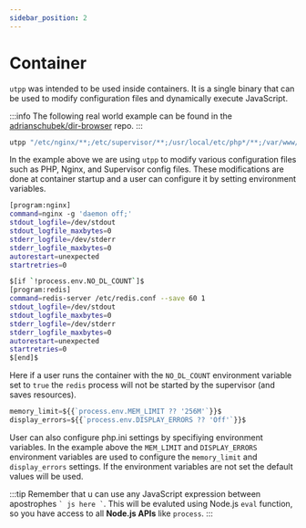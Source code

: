 ```yaml
---
sidebar_position: 2
---
```


# Container

`utpp` was intended to be used inside containers. It is a single binary that can be used to modify configuration files and dynamically execute JavaScript.

:::info
The following real world example can be found in the [adrianschubek/dir-browser](https://github.com/adrianschubek/dir-browser/blob/main/src/init.sh#L2) repo.
:::

```bash title="/server/init.sh"
utpp "/etc/nginx/**;/etc/supervisor/**;/usr/local/etc/php*/**;/var/www/html/index.php" && /usr/bin/supervisord -c /etc/supervisor/conf.d/supervisord.conf
```

In the example above we are using `utpp` to modify various configuration files such as PHP, Nginx, and Supervisor config files. These modifications are done at container
startup and a user can configure it by setting environment variables.

```bash title="/server/supervisor/supervisord.conf"
[program:nginx]
command=nginx -g 'daemon off;'
stdout_logfile=/dev/stdout
stdout_logfile_maxbytes=0
stderr_logfile=/dev/stderr
stderr_logfile_maxbytes=0
autorestart=unexpected
startretries=0

$[if `!process.env.NO_DL_COUNT`]$
[program:redis]
command=redis-server /etc/redis.conf --save 60 1
stdout_logfile=/dev/stdout
stdout_logfile_maxbytes=0
stderr_logfile=/dev/stderr
stderr_logfile_maxbytes=0
autorestart=unexpected
startretries=0
$[end]$
```

Here if a user runs the container with the `NO_DL_COUNT` environment variable set to `true` the `redis` process will not be started by the supervisor (and saves resources).

```php title="/server/php/php.ini"
memory_limit=${{`process.env.MEM_LIMIT ?? '256M'`}}$
display_errors=${{`process.env.DISPLAY_ERRORS ?? 'Off'`}}$
```
User can also configure php.ini settings by specifiying environment variables. 
In the example above the `MEM_LIMIT` and `DISPLAY_ERRORS` environment variables are used to configure the `memory_limit` and `display_errors` settings.
If the environment variables are not set the default values will be used.

:::tip
Remember that u can use any JavaScript expression between apostrophes `` ` js here ` ``. This will be evaluted using Node.js `eval` function, so you have access to all
**Node.js APIs** like `process`.
:::